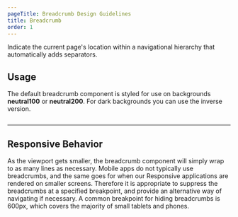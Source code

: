 ```yaml
---
pageTitle: Breadcrumb Design Guidelines
title: Breadcrumb
order: 1
---
```



<PageContent componentName="breadcrumb" type="design">

<LeadParagraph>
  Indicate the current page's location within a navigational hierarchy that
  automatically adds separators.
</LeadParagraph>

## Usage

The default breadcrumb component is styled for use on backgrounds **neutral100** or **neutral200**. For dark backgrounds you can use the inverse version.

<figure>
  <img src="../../images/breadcrumbs/example-breadcrumbs.png" alt="" />
</figure>

---

## Responsive Behavior

As the viewport gets smaller, the breadcrumb component will simply wrap to as many lines as necessary. Mobile apps do not typically use breadcrumbs, and the same goes for when our Responsive applications are rendered on smaller screens. Therefore it is appropriate to suppress the breadcrumbs at a specified breakpoint, and provide an alternative way of navigating if necessary. A common breakpoint for hiding breadcrumbs is 600px, which covers the majority of small tablets and phones.

<div class="two-col">
  <div class="row">
    <div class="col col-1">
      <figure>
        <img src="../../images/breadcrumbs/breadcrumbs-wrap.png" alt="" />
      </figure>
    </div>
    <div class="col col-2"></div>
  </div>
</div>

</PageContent>
